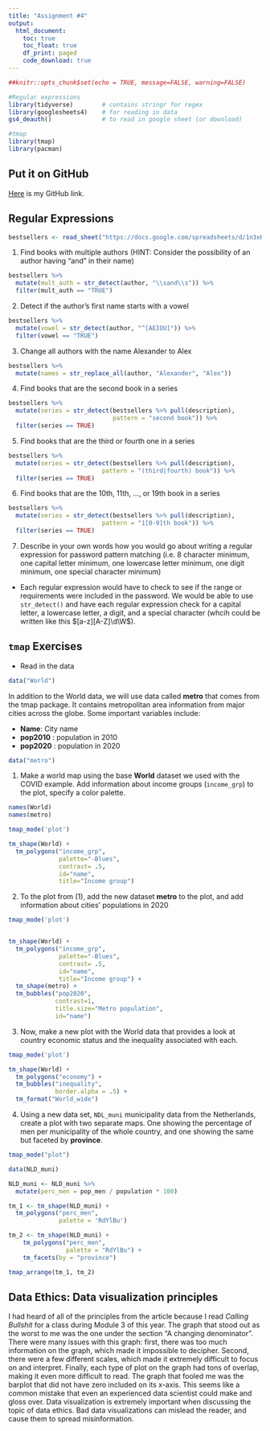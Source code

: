 ```yaml
---
title: "Assignment #4"
output: 
  html_document:
    toc: true
    toc_float: true
    df_print: paged
    code_download: true
---
```


```r
##knitr::opts_chunk$set(echo = TRUE, message=FALSE, warning=FALSE)
```

```r
#Regular expressions
library(tidyverse)        # contains stringr for regex
library(googlesheets4)    # for reading in data
gs4_deauth()              # to read in google sheet (or download)

#tmap
library(tmap)
library(pacman)
```


## Put it on GitHub

[Here](https://github.com/alexdenzler/STAT494_site_Denzler) is my GitHub link.

## Regular Expressions

```r
bestsellers <- read_sheet("https://docs.google.com/spreadsheets/d/1n3xKHK4-t5S73LgxOJVJWT5fMYjLj7kqmYl1LHkpk80/edit?usp=sharing")
```

  1. Find books with multiple authors (HINT: Consider the possibility of an author having “and” in their name)
  
```r
bestsellers %>% 
  mutate(mult_auth = str_detect(author, "\\sand\\s")) %>% 
  filter(mult_auth == "TRUE")
```
  
  
  2. Detect if the author’s first name starts with a vowel
  
```r
bestsellers %>% 
  mutate(vowel = str_detect(author, "^[AEIOU]")) %>% 
  filter(vowel == "TRUE")
```
  
  3. Change all authors with the name Alexander to Alex
  
```r
bestsellers %>% 
  mutate(names = str_replace_all(author, "Alexander", "Alex"))
```
  
  4. Find books that are the second book in a series

```r
bestsellers %>%
  mutate(series = str_detect(bestsellers %>% pull(description), 
                             pattern = "second book")) %>%
  filter(series == TRUE)
```
  
  
  5. Find books that are the third or fourth one in a series
  
```r
bestsellers %>%
  mutate(series = str_detect(bestsellers %>% pull(description), 
                          pattern = "(third|fourth) book")) %>%
  filter(series == TRUE)
```
  
  6. Find books that are the 10th, 11th, …, or 19th book in a series
  
```r
bestsellers %>%
  mutate(series = str_detect(bestsellers %>% pull(description), 
                          pattern = "1[0-9]th book")) %>%
  filter(series == TRUE)
```
  
  
  7. Describe in your own words how you would go about writing a regular expression for password pattern matching (i.e. 8 character minimum, one capital letter minimum, one lowercase letter minimum, one digit minimum, one special character minimum)
  
  * Each regular expression would have to check to see if the range or requirements were included in the password. We would be able to use `str_detect()` and have each regular expression check for a capital letter, a lowercase letter, a digit, and a special character (whcih could be written like this $[a-z][A-Z]\d\W$). 
  
  
## `tmap` Exercises

* Read in the data

```r
data("World")
```

In addition to the World data, we will use data called **metro** that comes from the tmap package. It contains metropolitan area information from major cities across the globe. Some important variables include:

  * **Name**: City name
  * **pop2010** : population in 2010
  * **pop2020** : population in 2020
  
```r
data("metro")
```


  1. Make a world map using the base **World** dataset we used with the COVID example. Add information about  income groups (`income_grp`) to the plot, specify a color palette.

```r
names(World)
names(metro)
```

```r
tmap_mode('plot')

tm_shape(World) +
  tm_polygons("income_grp", 
              palette="-Blues", 
              contrast= .5, 
              id="name", 
              title="Income group")
```


  2. To the plot from (1), add the new dataset **metro** to the plot, and add information about cities’ populations in 2020

```r
tmap_mode('plot')


tm_shape(World) +
  tm_polygons("income_grp", 
              palette="-Blues", 
              contrast= .5, 
              id="name", 
              title="Income group") +
  tm_shape(metro) +
  tm_bubbles("pop2020",
             contrast=1, 
             title.size="Metro population", 
             id="name")
```


  3. Now, make a new plot with the World data that provides a look at country economic status and the inequality associated with each.
  
```r
tmap_mode('plot')

tm_shape(World) +
  tm_polygons("economy") +
  tm_bubbles("inequality", 
             border.alpha = .5) +
  tm_format("World_wide")
```
  
  
  4. Using a new data set, `NDL_muni` municipality data from the Netherlands, create a plot with two separate maps. One showing the percentage of men per municipality of the whole country, and one showing the same but faceted by **province**.
  
```r
tmap_mode("plot")

data(NLD_muni)

NLD_muni <- NLD_muni %>% 
  mutate(perc_men = pop_men / population * 100)

tm_1 <- tm_shape(NLD_muni) + 
  tm_polygons("perc_men", 
              palette = 'RdYlBu')

tm_2 <- tm_shape(NLD_muni) +
    tm_polygons("perc_men", 
                palette = "RdYlBu") +
    tm_facets(by = "province")

tmap_arrange(tm_1, tm_2)
```
  
  
  
## Data Ethics: Data visualization principles

I had heard of all of the principles from the article because I read *Calling Bullshit* for a class during Module 3 of this year. The graph that stood out as the worst to me was the one under the section "A changing denominator". There were many issues with this graph: first, there was too much information on the graph, which made it impossible to decipher. Second, there were a few different scales, which made it extremely difficult to focus on and interpret. Finally, each type of plot on the graph had tons of overlap, making it even more difficult to read. The graph that fooled me was the barplot that did not have zero included on its x-axis. This seems like a common mistake that even an experienced data scientist could make and gloss over. Data visualization is extremely important when discussing the topic of data ethics. Bad data visualizations can mislead the reader, and cause them to spread misinformation.





  
  


